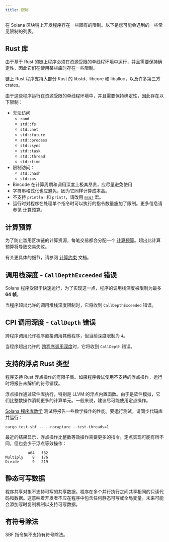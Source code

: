 ```yaml
---
title: 限制
---
```


在 Solana 区块链上开发程序存在一些固有的限制。以下是您可能会遇到的一些常见限制的列表。

## Rust 库

由于基于 Rust 的链上程序必须在资源受限的单线程环境中运行，并且需要保持确定性，因此它们在使用某些库时存在一些限制。

链上 Rust 程序支持大部分 Rust 的 libstd、libcore 和 liballoc，以及许多第三方 crates。

由于这些程序运行在资源受限的单线程环境中，并且需要保持确定性，因此存在以下限制：

- 无法访问
  - `rand`
  - `std::fs`
  - `std::net`
  - `std::future`
  - `std::process`
  - `std::sync`
  - `std::task`
  - `std::thread`
  - `std::time`
- 限制访问：
  - `std::hash`
  - `std::os`
- Bincode 在计算周期和调用深度上极其昂贵，应尽量避免使用
- 字符串格式化也应避免，因为它同样计算成本高。
- 不支持 `println!` 和 `print!`，请改用
  [`msg!`](https://github.com/solana-labs/solana/blob/d9b0fc0e3eec67dfe4a97d9298b15969b2804fab/sdk/program/src/log.rs#L33)
  宏。
- 运行时对程序在处理单个指令时可以执行的指令数量施加了限制。更多信息请参见
  [计算预算](/docs/core/fees#compute-budget)。

## 计算预算

为了防止滥用区块链的计算资源，每笔交易都会分配一个
[计算预算](/docs/references/terminology#compute-budget)。超出此计算预算将导致交易失败。

有关更具体的细节，请参阅 [计算约束](/docs/core/fees#compute-budget) 文档。

## 调用栈深度 - `CallDepthExceeded` 错误

Solana 程序受限于快速运行，为了实现这一点，程序的调用栈深度被限制为最多
**64 帧**。

当程序超出允许的调用堆栈深度限制时，它将收到 `CallDepthExceeded` 错误。

## CPI 调用深度 - `CallDepth` 错误

跨程序调用允许程序直接调用其他程序，但当前深度限制为 `4`。

当程序超出允许的 [跨程序调用深度](/docs/core/cpi)时，它将收到 `CallDepth` 错误。

## 支持的浮点 Rust 类型

程序支持 Rust 浮点操作的有限子集。如果程序尝试使用不支持的浮点操作，运行时将报告未解析的符号错误。

浮点操作通过软件库执行，特别是 LLVM 的浮点内置函数。由于是软件模拟，它们比整数操作消耗更多的计算单元。一般来说，建议尽可能使用定点操作。

[Solana 程序库数学](https://github.com/solana-labs/solana-program-library/tree/master/libraries/math)
测试将报告一些数学操作的性能。要运行测试，请同步代码库并运行：

```shell
cargo test-sbf -- --nocapture --test-threads=1
```

最近的结果显示，浮点操作比整数等效操作需要更多的指令。定点实现可能有所不同，但也会少于浮点等效操作：

```text
          u64   f32
Multiply    8   176
Divide      9   219
```

## 静态可写数据

程序共享对象不支持可写的共享数据。程序在多个并行执行之间共享相同的只读代码和数据。这意味着开发者不应在程序中包含任何静态可写或全局变量。未来可能会添加写时复制机制以支持可写数据。

## 有符号除法

SBF 指令集不支持有符号除法。

